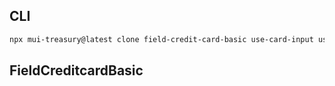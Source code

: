 
<Meta title="Field/Credit Card/Basic" />

## CLI

```sh
npx mui-treasury@latest clone field-credit-card-basic use-card-input use-expiry-input use-input-siblings
```

## FieldCreditcardBasic

<Source code={raw} language="tsx" />

